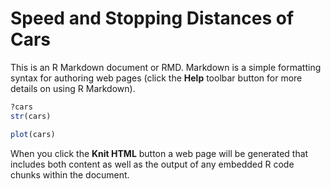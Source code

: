 Speed and Stopping Distances of Cars
========================================================

This is an R Markdown document or RMD. Markdown is a simple formatting syntax for authoring web pages (click the **Help** toolbar button for more details on using R Markdown).


```r
?cars
str(cars)
```

```r
plot(cars)
```






When you click the **Knit HTML** button a web page will be generated that includes both content as well as the output of any embedded R code chunks within the document.
